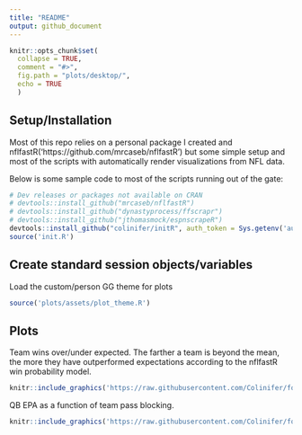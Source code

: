 ```yaml
---
title: "README"
output: github_document
---
```


```r
knitr::opts_chunk$set(
  collapse = TRUE,
  comment = "#>",
  fig.path = "plots/desktop/",
  echo = TRUE
  )
```

## Setup/Installation

Most of this repo relies on a personal package I created and nflfastR('https://github.com/mrcaseb/nflfastR') but some simple setup and most of the scripts with automatically render visualizations from NFL data.

Below is some sample code to most of the scripts running out of the gate:

```r
# Dev releases or packages not available on CRAN
# devtools::install_github("mrcaseb/nflfastR")
# devtools::install_github("dynastyprocess/ffscrapr")
# devtools::install_github("jthomasmock/espnscrapeR")
devtools::install_github("colinifer/initR", auth_token = Sys.getenv('authtoken'))
source('init.R')
```

## Create standard session objects/variables
Load the custom/person GG theme for plots

```r
source('plots/assets/plot_theme.R')
```

## Plots

Team wins over/under expected. The farther a team is beyond the mean, the more they have outperformed expectations according to the nflfastR win probability model.

```r
knitr::include_graphics('https://raw.githubusercontent.com/Colinifer/football/master/plots/desktop/team_wins/wins_above_expected_scatter_2022.png')
```

QB EPA as a function of team pass blocking.

```r
knitr::include_graphics('https://raw.githubusercontent.com/Colinifer/football/master/plots/desktop/team_wins/wins_above_expected_scatter_2022.png')
```

